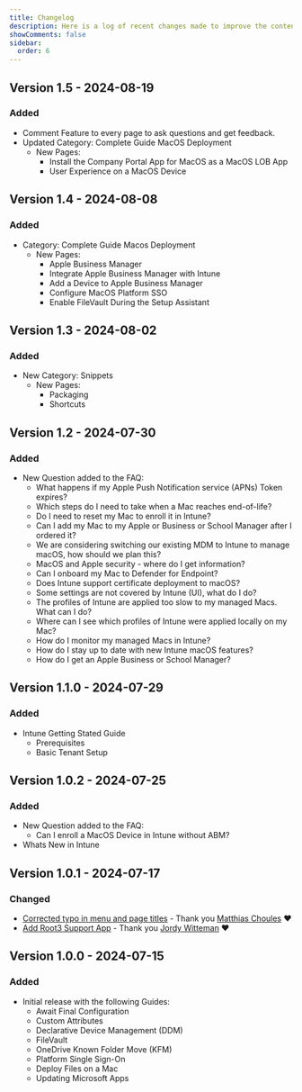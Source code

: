 ```yaml
---
title: Changelog
description: Here is a log of recent changes made to improve the content for Intune Mac Admins.
showComments: false
sidebar:
  order: 6
---
```


## Version 1.5 - 2024-08-19

### Added
- Comment Feature to every page to ask questions and get feedback.
- Updated Category: Complete Guide MacOS Deployment
  - New Pages: 
    - Install the Company Portal App for MacOS as a MacOS LOB App
    - User Experience on a MacOS Device

## Version 1.4 - 2024-08-08

### Added
- Category: Complete Guide Macos Deployment
  - New Pages: 
    - Apple Business Manager
    - Integrate Apple Business Manager with Intune
    - Add a Device to Apple Business Manager
    - Configure MacOS Platform SSO
    - Enable FileVault During the Setup Assistant

## Version 1.3 - 2024-08-02

### Added
- New Category: Snippets
  - New Pages: 
    - Packaging
    - Shortcuts

## Version 1.2 - 2024-07-30

### Added
- New Question added to the FAQ:
  - What happens if my Apple Push Notification service (APNs) Token expires?
  - Which steps do I need to take when a Mac reaches end-of-life?
  - Do I need to reset my Mac to enroll it in Intune?
  - Can I add my Mac to my Apple or Business or School Manager after I ordered it?
  - We are considering switching our existing MDM to Intune to manage macOS, how should we plan this?
  - MacOS and Apple security - where do I get information?
  - Can I onboard my Mac to Defender for Endpoint?
  - Does Intune support certificate deployment to macOS?
  - Some settings are not covered by Intune (UI), what do I do?
  - The profiles of Intune are applied too slow to my managed Macs. What can I do?
  - Where can I see which profiles of Intune were applied locally on my Mac?
  - How do I monitor my managed Macs in Intune?
  - How do I stay up to date with new Intune macOS features?
  - How do I get an Apple Business or School Manager?

## Version 1.1.0 - 2024-07-29

### Added
- Intune Getting Stated Guide
  - Prerequisites
  - Basic Tenant Setup

## Version 1.0.2 - 2024-07-25

### Added
- New Question added to the FAQ:
  - Can I enroll a MacOS Device in Intune without ABM?
- Whats New in Intune

## Version 1.0.1 - 2024-07-17

### Changed
- [Corrected typo in menu and page titles](https://github.com/ugurkocde/intunemacadmins/pull/15) - Thank you [Matthias Choules](https://github.com/choules) ❤️
- [Add Root3 Support App](https://github.com/ugurkocde/intunemacadmins/pull/14) - Thank you [Jordy Witteman](https://github.com/jordywitteman) ❤️

## Version 1.0.0 - 2024-07-15

### Added
- Initial release with the following Guides:
  - Await Final Configuration
  - Custom Attributes
  - Declarative Device Management (DDM)
  - FileVault
  - OneDrive Known Folder Move (KFM)
  - Platform Single Sign-On
  - Deploy Files on a Mac
  - Updating Microsoft Apps